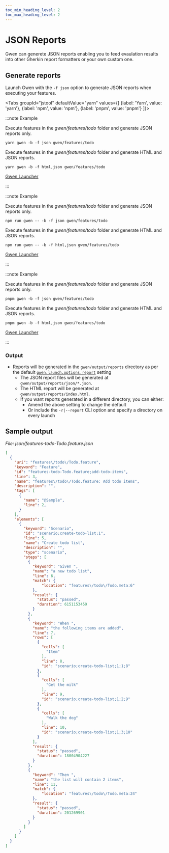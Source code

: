 ```yaml
--- 
toc_min_heading_level: 2
toc_max_heading_level: 2
---
```



# JSON Reports

Gwen can generete JSON reports enabling you to feed evaulation results into other Gherkin report formatters or your own custom one.

## Generate reports

Launch Gwen with the `-f json` option to generate JSON reports when executing your features.

<Tabs
  groupId="jstool"
  defaultValue="yarn"
  values={[
    {label: 'Yarn', value: 'yarn'},
    {label: 'npm', value: 'npm'},
    {label: 'pnpm', value: 'pnpm'}
  ]}>

<TabItem value="yarn">

:::note Example

Execute features in the *gwen/features/todo* folder and generate JSON reports only.

```shell
yarn gwen -b -f json gwen/features/todo
```

Execute features in the *gwen/features/todo* folder and generate HTML and JSON reports.

```shell
yarn gwen -b -f html,json gwen/features/todo
```

[Gwen Launcher](/docs/launcher)

:::

</TabItem>
<TabItem value="npm">

:::note Example

Execute features in the *gwen/features/todo* folder and generate JSON reports only.

```shell
npm run gwen -- -b -f json gwen/features/todo
```

Execute features in the *gwen/features/todo* folder and generate HTML and JSON reports.

```shell
npm run gwen -- -b -f html,json gwen/features/todo
```

[Gwen Launcher](/docs/launcher)

:::

</TabItem>
<TabItem value="pnpm">

:::note Example

Execute features in the *gwen/features/todo* folder and generate JSON reports only.

```shell
pnpm gwen -b -f json gwen/features/todo
```

Execute features in the *gwen/features/todo* folder and generate HTML and JSON reports.

```shell
pnpm gwen -b -f html,json gwen/features/todo
```

[Gwen Launcher](/docs/launcher)

:::

</TabItem>
</Tabs>

### Output

- Reports will be generated in the `gwen/output/reports` directory as per the default [`gwen.launch.options.report`](/docs/settings#gwen-launch-options-report) setting
  - The JSON report files will be generated at `gwen/output/reports/json/*.json`.
  - The HTML report will be generated at `gwen/output/reports/index.html`.
  - If you want reports generated in a different directory, you can either:
    - Amend the above setting to change the default
    - Or include the `-r|--report` CLI option and specify a directory on every launch

## Sample output

*File: json/features-todo-Todo.feature.json*
```json
[
  {
    "uri": "features\/todo\/Todo.feature",
    "keyword": "Feature",
    "id": "features-todo-Todo.feature;add-todo-items",
    "line": 3,
    "name": "features\/todo\/Todo.feature: Add todo items",
    "description": "",
    "tags": [
      {
        "name": "@Sample",
        "line": 2,
      }
    ],
    "elements": [
      {
        "keyword": "Scenario",
        "id": "scenario;create-todo-list;1",
        "line": 5,
        "name": "Create todo list",
        "description": "",
        "type": "scenario",
        "steps": [
          {
            "keyword": "Given ",
            "name": "a new todo list",
            "line": 6,
            "match": {
                "location": "features\/todo\/Todo.meta:6"
            },
            "result": {
              "status": "passed",
              "duration": 6151153459
            }
          },
          {
            "keyword": "When ",
            "name": "the following items are added",
            "line": 7,
            "rows": [
              {
                "cells": [
                  "Item"
                ],
                "line": 8,
                "id": "scenario;create-todo-list;1;1;8"
              },
              {
                "cells": [
                  "Get the milk"
                ],
                "line": 9,
                "id": "scenario;create-todo-list;1;2;9"
              },
              {
                "cells": [
                  "Walk the dog"
                ],
                "line": 10,
                "id": "scenario;create-todo-list;1;3;10"
              }
            ],
            "result": {
              "status": "passed",
              "duration": 18004904227
            }
          },
          {
            "keyword": "Then ",
            "name": "the list will contain 2 items",
            "line": 11,
            "match": {
                "location": "features\/todo\/Todo.meta:24"
            },
            "result": {
              "status": "passed",
              "duration": 201269901
            }
          }
        ]
      }
    ]
  }
]
```